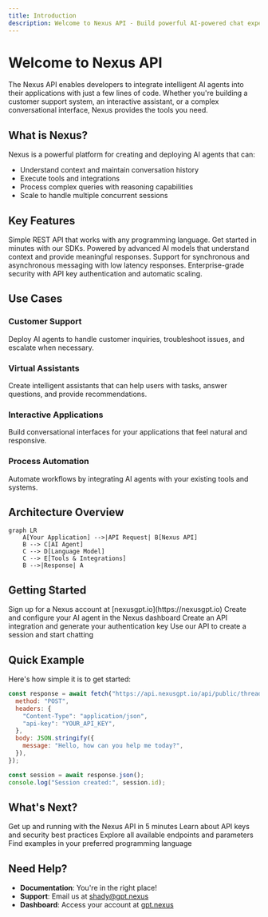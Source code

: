 ```yaml
---
title: Introduction
description: Welcome to Nexus API - Build powerful AI-powered chat experiences
---
```


# Welcome to Nexus API

The Nexus API enables developers to integrate intelligent AI agents into their applications with just a few lines of code. Whether you're building a customer support system, an interactive assistant, or a complex conversational interface, Nexus provides the tools you need.

## What is Nexus?

Nexus is a powerful platform for creating and deploying AI agents that can:

- Understand context and maintain conversation history
- Execute tools and integrations
- Process complex queries with reasoning capabilities
- Scale to handle multiple concurrent sessions

## Key Features

<CardGroup cols={2}>
  <Card title="Easy Integration" icon="plug">
    Simple REST API that works with any programming language. Get started in
    minutes with our SDKs.
  </Card>

  <Card title="Intelligent Agents" icon="brain">
    Powered by advanced AI models that understand context and provide meaningful
    responses.
  </Card>

  <Card title="Real-time Conversations" icon="messages">
    Support for synchronous and asynchronous messaging with low latency
    responses.
  </Card>

  <Card title="Secure & Scalable" icon="shield">
    Enterprise-grade security with API key authentication and automatic scaling.
  </Card>
</CardGroup>

## Use Cases

### Customer Support

Deploy AI agents to handle customer inquiries, troubleshoot issues, and escalate when necessary.

### Virtual Assistants

Create intelligent assistants that can help users with tasks, answer questions, and provide recommendations.

### Interactive Applications

Build conversational interfaces for your applications that feel natural and responsive.

### Process Automation

Automate workflows by integrating AI agents with your existing tools and systems.

## Architecture Overview

```mermaid
graph LR
    A[Your Application] -->|API Request| B[Nexus API]
    B --> C[AI Agent]
    C --> D[Language Model]
    C --> E[Tools & Integrations]
    B -->|Response| A
```

## Getting Started

<Steps>
  <Step title="Create Account">
    Sign up for a Nexus account at [nexusgpt.io](https://nexusgpt.io)
  </Step>

  <Step title="Configure Agent">
    Create and configure your AI agent in the Nexus dashboard
  </Step>

  <Step title="Generate API Key">
    Create an API integration and generate your authentication key
  </Step>

  <Step title="Make First Call">
    Use our API to create a session and start chatting
  </Step>
</Steps>

## Quick Example

Here's how simple it is to get started:

```javascript
const response = await fetch("https://api.nexusgpt.io/api/public/thread", {
  method: "POST",
  headers: {
    "Content-Type": "application/json",
    "api-key": "YOUR_API_KEY",
  },
  body: JSON.stringify({
    message: "Hello, how can you help me today?",
  }),
});

const session = await response.json();
console.log("Session created:", session.id);
```

## What's Next?

<CardGroup cols={2}>
  <Card title="Quickstart Guide" icon="rocket" href="/quickstart">
    Get up and running with the Nexus API in 5 minutes
  </Card>

  <Card title="Authentication" icon="key" href="/authentication">
    Learn about API keys and security best practices
  </Card>

  <Card title="API Reference" icon="code" href="/api-reference">
    Explore all available endpoints and parameters
  </Card>

  <Card title="SDK Examples" icon="book" href="/sdk-examples">
    Find examples in your preferred programming language
  </Card>
</CardGroup>

## Need Help?

- **Documentation**: You're in the right place!
- **Support**: Email us at shady@gpt.nexus
- **Dashboard**: Access your account at [gpt.nexus](https://gpt.nexus/App)

